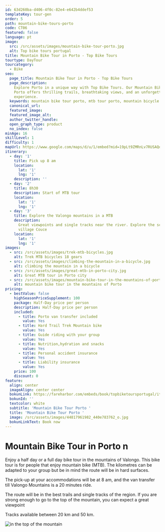 ```yaml
---
id: 63d260ba-d406-4f0c-82e4-e642b4ddef53
templateKey: tour-gen
order: 5
path: mountain-bike-tours-porto
code: CT06
featured: false
language: pt
image:
  src: /src/assets/images/mountain-bike-tour-porto.jpg
  alt: Top bike tours portugal
title: Mountain Bike Tour in Porto - Top Bike Tours
tourtype: DayTour
tourcategory:
  - Bike
seo:
  page_title: Mountain Bike Tour in Porto - Top Bike Tours
  page_description:
    Explore Porto in a unique way with Top Bike Tours. Our Mountain Bike Tour in
    Porto offers thrilling trails, breathtaking views, and an unforgettable
    experience.
  keywords: mountain bike tour porto, mtb tour porto, mountain bicycle in porto
  canonical_url:
  featured_image:
  featured_image_alt:
  author_twitter_handle:
  open_graph_type: product
  no_index: false
minAge: 16
skillLevel: 1
difficulty: 1
mapUrl: https://www.google.com/maps/d/u/1/embed?mid=19pLt9ZMRnLv7RUSAQqpybO9X-oNSSOhV
itinerary:
  - day: '1'
    title: Pick up 8 am
    location:
      lat: '1'
      lng: '1'
    description: ''
  - day: '2'
    title: 8h30
    description: Start of MTB tour
    location:
      lat: '1'
      lng: '1'
  - day: '3'
    title: Explore the Valongo mountains in a MTB
    description:
      Great viewpoints and single tracks near the river. Explore the schist
      village Couce
    location:
      lat: '1'
      lng: '1'
images:
  - src: /src/assets/images/trek-mtb-bicycles.jpg
    alt: Trek MTB bicycles 18 gears
  - src: /src/assets/images/climbing-the-mountain-in-a-bicycle.jpg
    alt: climbing the mountain in a bicycle
  - src: /src/assets/images/great-mtb-in-porto-city.jpg
    alt: Great MTB tour in Porto city
  - src: /src/assets/images/mountain-bike-tour-in-the-mountains-of-porto-portugal.jpg
    alt: mountain bike tour in the mountains of Porto
pricing:
  - bestValue: false
    highSeasonPriceSupplement: 100
    package: Half-Day price per person
    description: Half-Day price per person
    included:
      - title: Porto van transfer included
        value: Yes
      - title: Hard Trail Trek Mountain bike
        value: Yes
      - title: Guide riding with your group
        value: Yes
      - title: Nutrition,hydration and snacks
        value: Yes
      - title: Personal accident insurance
        value: Yes
      - title: Liability insurance
        value: Yes
    price: 100
    discount: 0
feature:
  align: center
  imageAlign: center center
  bokunLink: https://fareharbor.com/embeds/book/topbiketoursportugal/items/268413/?full-items=yes&flow=479507
  bokunId: ''
  textcolor: white
  subtitle: 'Mountain Bike Tour Porto '
  title: 'Mountain Bike Tour Porto '
  image: /src/assets/images/44817961982_440e783762_o.jpg
  bokunLinkText: Book now
---
```


# Mountain Bike Tour in Porto n

Enjoy a half day or a full day bike tour in the mountains of Valongo. This bike
tour is for people that enjoy mountain bike (MTB). The kilometres can be adapted
to your group but be in mind the route will be in hard surfaces.

The pick-up at your accommodations will be at 8 am, and the van transfer till
Valongo Mountains is a 20 minutes ride.

The route will be in the best trails and single tracks of the region. If you are
strong enough to go to the top of the mountain, you can expect a great viewpoint

Tracks available between 20 km and 50 km.

![in the top of the mountain](/src/assets/images/mtb-tour-top-of-the-mountain.jpg 'MTB pictureour ')
